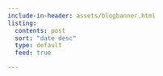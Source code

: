 ```yaml
---
include-in-header: assets/blogbanner.html
listing:
  contents: post
  sort: "date desc"
  type: default
  feed: true

---
```


<style> 
body {
  overflow: hidden; /* Hide scrollbars */
}

</style>

<body onload="document.body.style.opacity=&#39;1&#39;">

